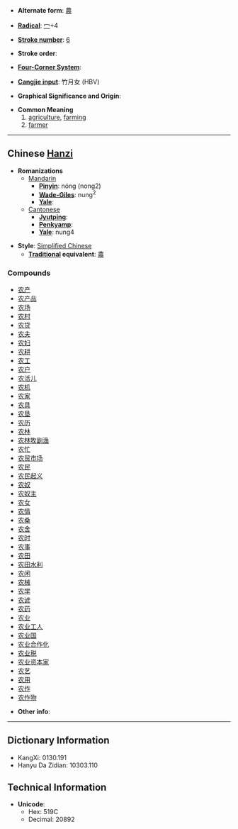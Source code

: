 * '''Alternate form''': [[農]]

* '''[[Wiktionary:Chinese radical index| Radical]]''': [[Wiktionary:Chinese radical index 冖|冖]]+4

* '''[[Wiktionary:Chinese total strokes index|Stroke number]]''': [[Wiktionary:Chinese total strokes index 6|6]]

* '''Stroke order''': 

* '''[[Wiktionary:Chinese four corner index|Four-Corner System]]''': 

* '''[[Wiktionary:Chinese Cangjie index|Cangjie input]]''': 竹月女 (HBV)

* '''Graphical Significance and Origin''': 

* '''Common Meaning'''
*# [[agriculture]], [[farm]]ing
*# [[farmer]]

----

== Chinese [[Hanzi]] ==

* '''Romanizations'''
** [[Mandarin]]
*** '''[[Pinyin]]''': nóng (nong2)
*** '''[[Wade-Giles]]''': nung<sup>2</sup>
*** '''[[Yale]]''': 
**[[Cantonese]]
***'''[[Jyutping]]''':
***'''[[Penkyamp]]''': 
***'''[[Yale]]''': nung4

* '''Style''': [[Simplified Chinese]] 
** '''[[Traditional Chinese|Traditional]] equivalent''': [[農]]

===Compounds===
*[[农产]]
*[[农产品]]
*[[农场]]
*[[农村]]
*[[农贷]]
*[[农夫]]
*[[农妇]]
*[[农耕]]
*[[农工]]
*[[农户]]
*[[农活儿]]
*[[农机]]
*[[农家]]
*[[农具]]
*[[农垦]]
*[[农历]]
*[[农林]]
*[[农林牧副渔]]
*[[农忙]]
*[[农贸市场]]
*[[农民]]
*[[农民起义]]
*[[农奴]]
*[[农奴主]]
*[[农女]]
*[[农情]]
*[[农桑]]
*[[农舍]]
*[[农时]]
*[[农事]]
*[[农田]]
*[[农田水利]]
*[[农闲]]
*[[农械]]
*[[农学]]
*[[农谚]]
*[[农药]]
*[[农业]]
*[[农业工人]]
*[[农业国]]
*[[农业合作化]]
*[[农业税]]
*[[农业资本家]]
*[[农艺]]
*[[农用]]
*[[农作]]
*[[农作物]]

* '''Other info''': 

----

== Dictionary Information ==

* KangXi: 0130.191
* Hanyu Da Zidian: 10303.110

== Technical Information ==

* '''Unicode''':
** Hex: 519C
** Decimal: 20892